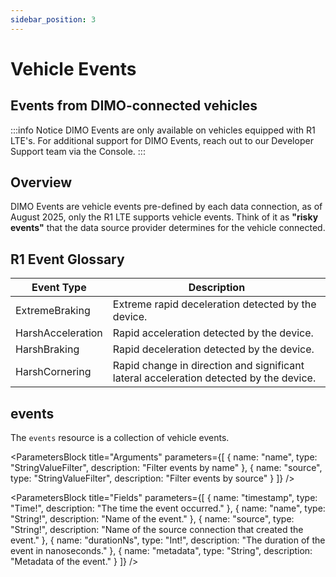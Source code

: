 ```yaml
---
sidebar_position: 3
---
```



# Vehicle Events
## Events from DIMO-connected vehicles

:::info Notice
DIMO Events are only available on vehicles equipped with R1 LTE's. For additional support for DIMO Events, reach out to our Developer Support team via the Console.
:::

## Overview

DIMO Events are vehicle events pre-defined by each data connection, as of August 2025, only the R1 LTE supports vehicle events. Think of it as **"risky events"** that the data source provider determines for the vehicle connected.

## R1 Event Glossary

| Event Type | Description |
| --- | --- |
| ExtremeBraking | Extreme rapid deceleration detected by the device. |
| HarshAcceleration | Rapid acceleration detected by the device. |
| HarshBraking | Rapid deceleration detected by the device. |
| HarshCornering | Rapid change in direction and significant lateral acceleration detected by the device. |

## events

The `events` resource is a collection of vehicle events.

<ParametersBlock
  title="Arguments"
  parameters={[
    {
      name: "name",
      type: "StringValueFilter",
      description: "Filter events by name"
    },
    {
      name: "source",
      type: "StringValueFilter",
      description: "Filter events by source"
    }
  ]}
/>

<ParametersBlock
  title="Fields"
  parameters={[
    {
      name: "timestamp",
      type: "Time!",
      description: "The time the event occurred."
    },
    {
      name: "name",
      type: "String!",
      description: "Name of the event."
    },
    {
      name: "source",
      type: "String!",
      description: "Name of the source connection that created the event."
    },
    {
      name: "durationNs",
      type: "Int!",
      description: "The duration of the event in nanoseconds."
    },
    {
      name: "metadata",
      type: "String",
      description: "Metadata of the event."
    }
  ]}
/>
